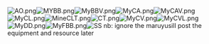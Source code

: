 [[File:AO.png|thumb]][[File:MYBB.png|thumb]][[File:MyBBV.png|thumb]][[File:MyCA.png|thumb]][[File:MyCAV.png|thumb]][[File:MyCL.png|thumb]][[File:MineCLT.png|thumb]][[File:CT.png|thumb]][[File:MyCV.png|thumb]][[File:MyCVL.png|thumb]][[File:MyDD.png|thumb]][[File:MyFBB.png|thumb]][[File:MySS.png|thumb|SS 
nb: ignore the maruyus]]ill post the equipment and resource later<ac_metadata title="should I medium or hardcore"> </ac_metadata>
